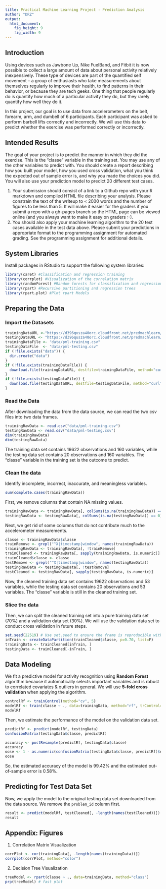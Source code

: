 ```yaml
---
title: Practical Machine Learning Project - Prediction Analysis
author: "DRZ"
output:
  html_document:
    fig_height: 9
    fig_width: 9
---
```



## Introduction  
Using devices such as Jawbone Up, Nike FuelBand, and Fitbit it is now possible to collect a large amount of data about personal activity relatively inexpensively. These type of devices are part of the quantified self movement – a group of enthusiasts who take measurements about themselves regularly to improve their health, to find patterns in their behavior, or because they are tech geeks. One thing that people regularly do is quantify how much of a particular activity they do, but they rarely quantify how well they do it. 

In this project, our goal is to use data from accelerometers on the belt, forearm, arm, and dumbell of 6 participants. Each participant was asked to perform barbell lifts correctly and incorrectly.  We will use this data to predict whether the exercise was performed correctly or incorrectly.  

## Intended Results 
The goal of your project is to predict the manner in which they did the exercise. This is the "classe" variable in the training set. You may use any of the other variables to predict with. You should create a report describing how you built your model, how you used cross validation, what you think the expected out of sample error is, and why you made the choices you did. You will also use your prediction model to predict 20 different test cases. 

1. Your submission should consist of a link to a Github repo with your R markdown and compiled HTML file describing your analysis. Please constrain the text of the writeup to < 2000 words and the number of figures to be less than 5. It will make it easier for the graders if you submit a repo with a gh-pages branch so the HTML page can be viewed online (and you always want to make it easy on graders :-).
2. You should also apply your machine learning algorithm to the 20 test cases available in the test data above. Please submit your predictions in appropriate format to the programming assignment for automated grading. See the programming assignment for additional details. 

## System Libraries 
Install packages in RStudio to support the following system libraries: 
```r
library(caret) #Classification and regression training
library(corrplot) #Visualization of the correlation matrix
library(randomForest) #Random forests for classification and regression
library(rpart) #Recursive partitioning and regression trees
library(rpart.plot) #Plot rpart Models
``` 
## Preparing the Data 
### Import the Datasets
```r
trainingDataURL <-"https://d396qusza40orc.cloudfront.net/predmachlearn/pml-training.csv"
testingDataURL <- "https://d396qusza40orc.cloudfront.net/predmachlearn/pml-testing.csv"
trainingDataFile <- "data/pml-training.csv"
testingDataFile  <- "data/pml-testing.csv"
if (!file.exists("data")) {
  dir.create("data")
}
if (!file.exists(trainingDataFile)) {
  download.file(trainingDataURL, destfile=trainingDataFile, method="curl")
}
if (!file.exists(testingDataFile)) {
  download.file(testingDataURL, destfile=testingDataFile, method="curl")
}
```  
### Read the Data
After downloading the data from the data source, we can read the two csv files into two data frames.  
```r
trainingRawData <- read.csv("data/pml-training.csv")
testingRawData <- read.csv("data/pml-testing.csv")
dim(trainingRawData)
dim(testingRawData)
```
The training data set contains 19622 observations and 160 variables, while the testing data set contains 20 observations and 160 variables. The "classe" variable in the training set is the outcome to predict. 

### Clean the data
Identify incomplete, incorrect, inaccurate, and meaningless variables.
```r
sum(complete.cases(trainingRawData))
```
First, we remove columns that contain NA missing values.
```r
trainingRawData <- trainingRawData[, colSums(is.na(trainingRawData)) == 0] 
testingRawData <- testingRawData[, colSums(is.na(testingRawData)) == 0] 
```  
Next, we get rid of some columns that do not contribute much to the accelerometer measurements.
```r
classe <- trainingRawData$classe
trainRemove <- grepl("^X|timestamp|window", names(trainingRawData))
trainingRawData <- trainingRawData[, !trainRemove]
trainCleaned <- trainingRawData[, sapply(trainingRawData, is.numeric)]
trainCleaned$classe <- classe
testRemove <- grepl("^X|timestamp|window", names(testingRawData))
testingRawData <- testingRawData[, !testRemove]
testCleaned <- testingRawData[, sapply(testingRawData, is.numeric)]
```
Now, the cleaned training data set contains 19622 observations and 53 variables, while the testing data set contains 20 observations and 53 variables. The "classe" variable is still in the cleaned training set.

### Slice the data
Then, we can split the cleaned training set into a pure training data set (70%) and a validation data set (30%). We will use the validation data set to conduct cross validation in future steps.  
```r
set.seed(22519) # Use set.seed to ensure the frame is reproducible with the same data
inTrain <- createDataPartition(trainCleaned$classe, p=0.70, list=F)
trainingData <- trainCleaned[inTrain, ]
testingData <- trainCleaned[-inTrain, ]
```

## Data Modeling
We fit a predictive model for activity recognition using **Random Forest** algorithm because it automatically selects important variables and is robust to correlated covariates & outliers in general. We will use **5-fold cross validation** when applying the algorithm.  
```r
controlRf <- trainControl(method="cv", 5)
modelRf <- train(classe ~ ., data=trainingData, method="rf", trControl=controlRf, ntree=250)
modelRf
```
Then, we estimate the performance of the model on the validation data set.  
```r
predictRf <- predict(modelRf, testingData)
confusionMatrix(testingData$classe, predictRf)
```
```r
accuracy <- postResample(predictRf, testingData$classe)
accuracy
oose <- 1 - as.numeric(confusionMatrix(testingData$classe, predictRf)$overall[1])
oose
```
So, the estimated accuracy of the model is 99.42% and the estimated out-of-sample error is 0.58%.

## Predicting for Test Data Set
Now, we apply the model to the original testing data set downloaded from the data source. We remove the `problem_id` column first.  
```r
result <- predict(modelRf, testCleaned[, -length(names(testCleaned))])
result
```  

## Appendix: Figures
1. Correlation Matrix Visualization  
```r
corrPlot <- cor(trainingData[, -length(names(trainingData))])
corrplot(corrPlot, method="color")
```
2. Decision Tree Visualization
```r
treeModel <- rpart(classe ~ ., data=trainingData, method="class")
prp(treeModel) # fast plot
```